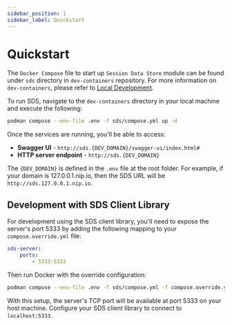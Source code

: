 ```yaml
---
sidebar_position: 1
sidebar_label: Quickstart
---
```


# Quickstart

The `Docker Compose` file to start up `Session Data Store` module can be found under `sds` directory in `dev-containers`
repository. For more information on `dev-containers`, please refer to
[Local Development](../../get-started/local-development.mdx).

To run SDS, navigate to the `dev-containers` directory in your local machine and execute the following:

```bash
podman compose --env-file .env -f sds/compose.yml up -d
```

Once the services are running, you'll be able to access:

-   **Swagger UI** - `http://sds.{DEV_DOMAIN}/swagger-ui/index.html#`
-   **HTTP server endpoint** - `http://sds.{DEV_DOMAIN}`


The `{DEV_DOMAIN}` is defined in the `.env` file at the root folder. For example, if your domain is 127.0.0.1.nip.io,
then the SDS URL will be `http://sds.127.0.0.1.nip.io`.

## Development with SDS Client Library

For development using the SDS client library, you'll need to expose the server's port 5333 by adding the following mapping to your `compose.override.yml` file:

```yaml
sds-server:
    ports:
        - 5333:5333
```

Then run Docker with the override configuration:

```bash
podman compose --env-file .env -f sds/compose.yml -f compose.override.yml up -d
```

With this setup, the server's TCP port will be available at port 5333 on your host machine. Configure your SDS client
library to connect to `localhost:5333`.
